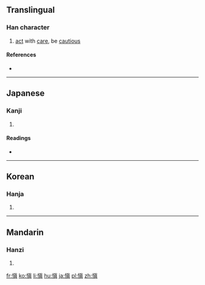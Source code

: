 {{also|眘}}
==Translingual==

===Han character===
{{Han char|rn=61|rad=心|as=10|sn=13|four=|canj=心心月金 (PPBC)}}

# [[act]] with [[care]], be [[cautious]]

====References====
* {{Han ref|kx=0396.470|dkj=11024|dj=0735.340|hdz=42338.071|uh=613C|ud=24892}}

----

==Japanese==

===Kanji===
{{ja-kanji|grade=|rs=心10}}

# {{defn|lang=ja|sort=心10}}

====Readings====
* {{ja-readings|on=[[しん]] (shin)|kun=[[つつしむ]] (tsutsushimu)}}

----

==Korean==

===Hanja===
{{ko-hanja|hangeul=신|eumhun=|rv=sin|mr=sin|y=sin}}

# {{defn|lang=ko|sort=心10}}

----

==Mandarin==

===Hanzi===
{{cmn-hanzi|pin=[[cǎo]] ([[cao3]]), [[shèn]] ([[shen4]])|wg=ts'ao<sup>3</sup>, shen<sup>4</sup>}}

# {{defn|lang=cmn|sort=心10}}

[[fr:愼]]
[[ko:愼]]
[[li:愼]]
[[hu:愼]]
[[ja:愼]]
[[pl:愼]]
[[zh:愼]]